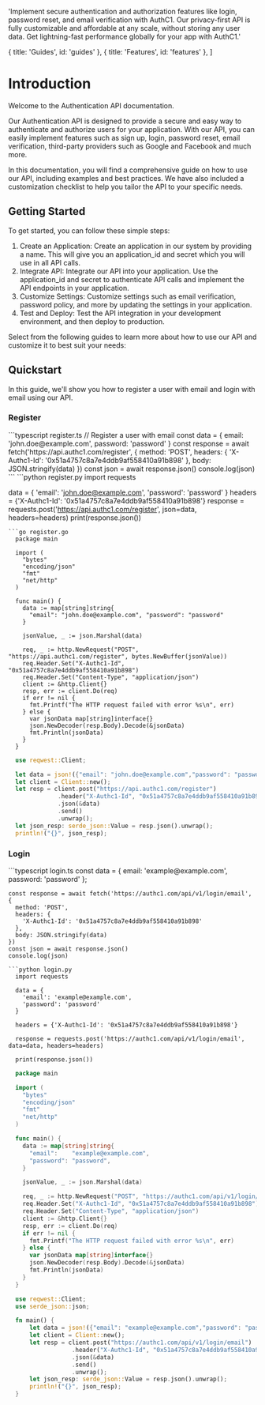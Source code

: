 
  'Implement secure authentication and authorization features like login, password reset, and email verification with AuthC1. Our privacy-first API is fully customizable and affordable at any scale, without storing any user data. Get lightning-fast performance globally for your app with AuthC1.'

  { title: 'Guides', id: 'guides' },
  { title: 'Features', id: 'features' },
]

# Introduction

Welcome to the Authentication API documentation.

Our Authentication API is designed to provide a secure and easy way to authenticate and authorize users for your application. With our API, you can easily implement features such as sign up, login, password reset, email verification, third-party providers such as Google and Facebook and much more.

In this documentation, you will find a comprehensive guide on how to use our API, including examples and best practices. We have also included a customization checklist to help you tailor the API to your specific needs.

## Getting Started

To get started, you can follow these simple steps:

1. Create an Application: Create an application in our system by providing a name. This will give you an application_id and secret which you will use in all API calls.
2. Integrate API: Integrate our API into your application. Use the application_id and secret to authenticate API calls and implement the API endpoints in your application.
3. Customize Settings: Customize settings such as email verification, password policy, and more by updating the settings in your application.
4. Test and Deploy: Test the API integration in your development environment, and then deploy to production.

Select from the following guides to learn more about how to use our API and customize it to best suit your needs:


## Quickstart

In this guide, we'll show you how to register a user with email and login with email using our API.

### Register

<CodeGroup>
```typescript register.ts
  // Register a user with email
  const data = {
    email: 'john.doe@example.com',
    password: 'password'
  }
  const response = await fetch('https://api.authc1.com/register', {
    method: 'POST',
    headers: {
      'X-Authc1-Id': '0x51a4757c8a7e4ddb9af558410a91b898'
    },
    body: JSON.stringify(data)
  })
  const json = await response.json()
  console.log(json)
```
```python register.py
  import requests

data = {
'email': 'john.doe@example.com',
'password': 'password'
}
headers = {'X-Authc1-Id': '0x51a4757c8a7e4ddb9af558410a91b898'}
response = requests.post('https://api.authc1.com/register', json=data, headers=headers)
print(response.json())

````
```go register.go
  package main

  import (
    "bytes"
    "encoding/json"
    "fmt"
    "net/http"
  )

  func main() {
    data := map[string]string{
      "email": "john.doe@example.com", "password": "password"
    }

    jsonValue, _ := json.Marshal(data)

    req, _ := http.NewRequest("POST", "https://api.authc1.com/register", bytes.NewBuffer(jsonValue))
    req.Header.Set("X-Authc1-Id", "0x51a4757c8a7e4ddb9af558410a91b898")
    req.Header.Set("Content-Type", "application/json")
    client := &http.Client{}
    resp, err := client.Do(req)
    if err != nil {
      fmt.Printf("The HTTP request failed with error %s\n", err)
    } else {
      var jsonData map[string]interface{}
      json.NewDecoder(resp.Body).Decode(&jsonData)
      fmt.Println(jsonData)
    }
  }
````

```rust register.rs
  use reqwest::Client;

  let data = json!({"email": "john.doe@example.com","password": "password"});
  let client = Client::new();
  let resp = client.post("https://api.authc1.com/register")
              .header("X-Authc1-Id", "0x51a4757c8a7e4ddb9af558410a91b898")
              .json(&data)
              .send()
              .unwrap();
  let json_resp: serde_json::Value = resp.json().unwrap();
  println!("{}", json_resp);

```
</CodeGroup>

### Login

<CodeGroup>
  ```typescript login.ts
    const data = {
      email: 'example@example.com',
      password: 'password'
    };

    const response = await fetch('https://authc1.com/api/v1/login/email', {
      method: 'POST',
      headers: {
        'X-Authc1-Id': '0x51a4757c8a7e4ddb9af558410a91b898'
      },
      body: JSON.stringify(data)
    })
    const json = await response.json()
    console.log(json)

````
```python login.py
  import requests

  data = {
    'email': 'example@example.com',
    'password': 'password'
  }

  headers = {'X-Authc1-Id': '0x51a4757c8a7e4ddb9af558410a91b898'}

  response = requests.post('https://authc1.com/api/v1/login/email', data=data, headers=headers)

  print(response.json())
````

```go login.go
  package main

  import (
    "bytes"
    "encoding/json"
    "fmt"
    "net/http"
  )

  func main() {
    data := map[string]string{
      "email":    "example@example.com",
      "password": "password",
    }

    jsonValue, _ := json.Marshal(data)

    req, _ := http.NewRequest("POST", "https://authc1.com/api/v1/login/email", bytes.NewBuffer(jsonValue))
    req.Header.Set("X-Authc1-Id", "0x51a4757c8a7e4ddb9af558410a91b898")
    req.Header.Set("Content-Type", "application/json")
    client := &http.Client{}
    resp, err := client.Do(req)
    if err != nil {
      fmt.Printf("The HTTP request failed with error %s\n", err)
    } else {
      var jsonData map[string]interface{}
      json.NewDecoder(resp.Body).Decode(&jsonData)
      fmt.Println(jsonData)
    }
  }
```

```rust login.rs
  use reqwest::Client;
  use serde_json::json;

  fn main() {
      let data = json!({"email": "example@example.com","password": "password"});
      let client = Client::new();
      let resp = client.post("https://authc1.com/api/v1/login/email")
                  .header("X-Authc1-Id", "0x51a4757c8a7e4ddb9af558410a91b898")
                  .json(&data)
                  .send()
                  .unwrap();
      let json_resp: serde_json::Value = resp.json().unwrap();
      println!("{}", json_resp);
  }
```
</CodeGroup>

<Guides />

<Features />
